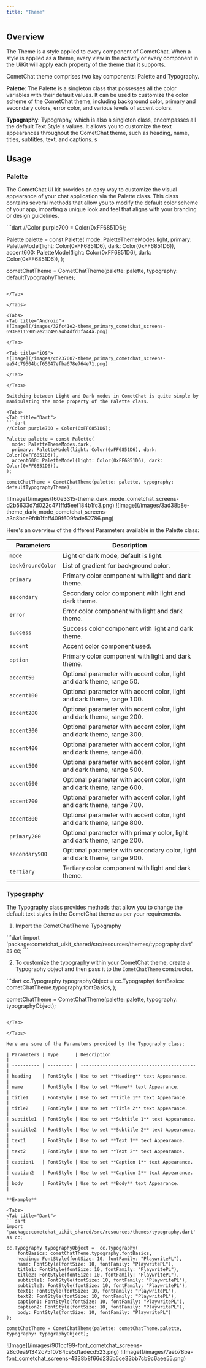 ```yaml
---
title: "Theme"
---
```


## Overview

The Theme is a style applied to every component of CometChat. When a style is applied as a theme, every view in the activity or every component in the UiKit will apply each property of the theme that it supports.

CometChat theme comprises two key components: Palette and Typography.

**Palette**: The Palette is a singleton class that possesses all the color variables with their default values. It can be used to customize the color scheme of the CometChat theme, including background color, primary and secondary colors, error color, and various levels of accent colors.

**Typography**: Typography, which is also a singleton class, encompasses all the default Text Style's values. It allows you to customize the text appearances throughout the CometChat theme, such as heading, name, titles, subtitles, text, and captions. s

## Usage

### Palette

The CometChat UI kit provides an easy way to customize the visual appearance of your chat application via the Palette class. This class contains several methods that allow you to modify the default color scheme of your app, imparting a unique look and feel that aligns with your branding or design guidelines.

<Tabs>
<Tab title="Dart">
```dart
//Color purple700 = Color(0xFF6851D6);

Palette palette = const Palette(
  mode: PaletteThemeModes.light,
  primary: PaletteModel(light: Color(0xFF6851D6), dark: Color(0xFF6851D6)),
  accent600: PaletteModel(light: Color(0xFF6851D6), dark: Color(0xFF6851D6)),
);

cometChatTheme = CometChatTheme(palette: palette, typography: defaultTypographyTheme);
```

</Tab>

</Tabs>

<Tabs>
<Tab title="Android">
![Image](/images/32fc41e2-theme_primary_cometchat_screens-6938e1159052e23c495a4b4dfd3fa44a.png)

</Tab>

<Tab title="iOS">
![Image](/images/cd237007-theme_primary_cometchat_screens-ea54c79504bcf65047efba678e764e71.png)

</Tab>

</Tabs>

Switching between Light and Dark modes in CometChat is quite simple by manipulating the mode property of the Palette class.

<Tabs>
<Tab title="Dart">
```dart
//Color purple700 = Color(0xFF6851D6);

Palette palette = const Palette(
  mode: PaletteThemeModes.dark,
  primary: PaletteModel(light: Color(0xFF6851D6), dark: Color(0xFF6851D6)),
  accent600: PaletteModel(light: Color(0xFF6851D6), dark: Color(0xFF6851D6)),
);

cometChatTheme = CometChatTheme(palette: palette, typography: defaultTypographyTheme);
```

</Tab>

</Tabs>

<Tabs>
<Tab title="Android">
![Image](/images/f60e3315-theme_dark_mode_cometchat_screens-d2b5633d7d022c471ffd5eef184b1fc3.png)

</Tab>

<Tab title="iOS">
![Image](/images/3ad38b8e-theme_dark_mode_cometchat_screens-a3c8bce9fdb1fbff409f609fade52786.png)

</Tab>

</Tabs>

Here's an overview of the different Parameters available in the Palette class:

| Parameters        | Description                                                               |
| ----------------- | ------------------------------------------------------------------------- |
| `mode`            | Light or dark mode, default is light.                                     |
| `backGroundColor` | List of gradient for background color.                                    |
| `primary`         | Primary color component with light and dark theme.                        |
| `secondary`       | Secondary color component with light and dark theme.                      |
| `error`           | Error color component with light and dark theme.                          |
| `success`         | Success color component with light and dark theme.                        |
| `accent`          | Accent color component used.                                              |
| `option`          | Primary color component with light and dark theme.                        |
| `accent50`        | Optional parameter with accent color, light and dark theme, range 50.     |
| `accent100`       | Optional parameter with accent color, light and dark theme, range 100.    |
| `accent200`       | Optional parameter with accent color, light and dark theme, range 200.    |
| `accent300`       | Optional parameter with accent color, light and dark theme, range 300.    |
| `accent400`       | Optional parameter with accent color, light and dark theme, range 400.    |
| `accent500`       | Optional parameter with accent color, light and dark theme, range 500.    |
| `accent600`       | Optional parameter with accent color, light and dark theme, range 600.    |
| `accent700`       | Optional parameter with accent color, light and dark theme, range 700.    |
| `accent800`       | Optional parameter with accent color, light and dark theme, range 800.    |
| `primary200`      | Optional parameter with primary color, light and dark theme, range 200.   |
| `secondary900`    | Optional parameter with secondary color, light and dark theme, range 900. |
| `tertiary`        | Tertiary color component with light and dark theme.                       |

### Typography

The Typography class provides methods that allow you to change the default text styles in the CometChat theme as per your requirements.

1. Import the CometChatTheme Typography

<Tabs>
<Tab title="Dart">
```dart
import 'package:cometchat_uikit_shared/src/resources/themes/typography.dart' as cc;
```

</Tab>

</Tabs>

2. To customize the typography within your CometChat theme, create a Typography object and then pass it to the `CometChatTheme` constructor.

<Tabs>
<Tab title="Dart">
```dart
cc.Typography typographyObject =  cc.Typography(
    fontBasics: cometChatTheme.typography.fontBasics,
);

cometChatTheme = CometChatTheme(palette: palette, typography: typographyObject);
```

</Tab>

</Tabs>

Here are some of the Parameters provided by the Typography class:

| Parameters | Type      | Description                                |
| ---------- | --------- | ------------------------------------------ |
| heading    | FontStyle | Use to set **Heading** text Appearance.    |
| name       | FontStyle | Use to set **Name** text Appearance.       |
| title1     | FontStyle | Use to set **Title 1** text Appearance.    |
| title2     | FontStyle | Use to set **Title 2** text Appearance.    |
| subtitle1  | FontStyle | Use to set **Subtitle 1** text Appearance. |
| subtitle2  | FontStyle | Use to set **Subtitle 2** text Appearance. |
| text1      | FontStyle | Use to set **Text 1** text Appearance.     |
| text2      | FontStyle | Use to set **Text 2** text Appearance.     |
| caption1   | FontStyle | Use to set **Caption 1** text Appearance.  |
| caption2   | FontStyle | Use to set **Caption 2** text Appearance.  |
| body       | FontStyle | Use to set **Body** text Appearance.       |

**Example**

<Tabs>
<Tab title="Dart">
```dart
import 'package:cometchat_uikit_shared/src/resources/themes/typography.dart' as cc;

cc.Typography typographyObject =  cc.Typography(
    fontBasics: cometChatTheme.typography.fontBasics,
    heading: FontStyle(fontSize: 10, fontFamily: "PlaywritePL"),
    name: FontStyle(fontSize: 10, fontFamily: "PlaywritePL"),
    title1: FontStyle(fontSize: 10, fontFamily: "PlaywritePL"),
    title2: FontStyle(fontSize: 10, fontFamily: "PlaywritePL"),
    subtitle1: FontStyle(fontSize: 10, fontFamily: "PlaywritePL"),
    subtitle2: FontStyle(fontSize: 10, fontFamily: "PlaywritePL"),
    text1: FontStyle(fontSize: 10, fontFamily: "PlaywritePL"),
    text2: FontStyle(fontSize: 10, fontFamily: "PlaywritePL"),
    caption1: FontStyle(fontSize: 10, fontFamily: "PlaywritePL"),
    caption2: FontStyle(fontSize: 10, fontFamily: "PlaywritePL"),
    body: FontStyle(fontSize: 10, fontFamily: "PlaywritePL")
);

cometChatTheme = CometChatTheme(palette: cometChatTheme.palette, typography: typographyObject);
```

</Tab>

</Tabs>

<Tabs>
<Tab title="Android">
![Image](/images/901ccf99-font_cometchat_screens-28c0ea91342c75f0784ce5d1adecd523.png)

</Tab>

<Tab title="iOS">
![Image](/images/7aeb78ba-font_cometchat_screens-4338b8f66d235b5ce33bb7cb9c6aee55.png)

</Tab>

</Tabs>

